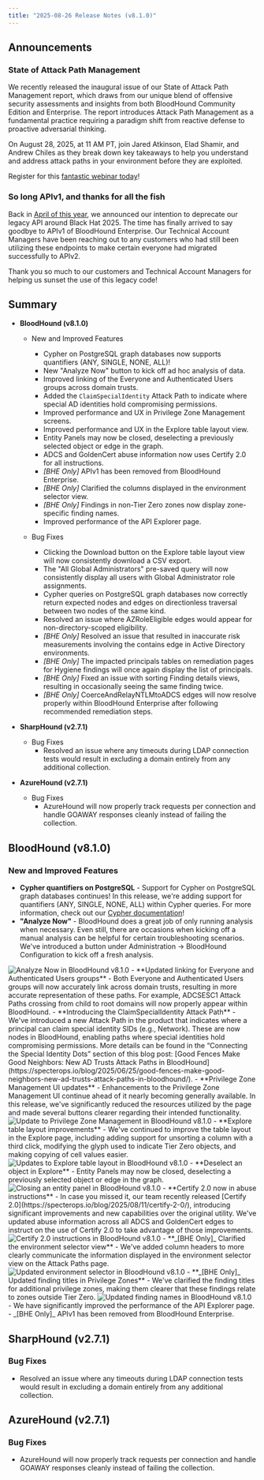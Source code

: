 ```yaml
---
title: "2025-08-26 Release Notes (v8.1.0)"
---
```


## Announcements

### State of Attack Path Management
We recently released the inaugural issue of our State of Attack Path Management report, which draws from our unique blend of offensive security assessments and insights from both BloodHound Community Edition and Enterprise. The report introduces Attack Path Management as a fundamental practice requiring a paradigm shift from reactive defense to proactive adversarial thinking.

On August 28, 2025, at 11 AM PT, join Jared Atkinson, Elad Shamir, and Andrew Chiles as they break down key takeaways to help you understand and address attack paths in your environment before they are exploited.

Register for this [fantastic webinar today](https://specterops.zoom.us/webinar/register/WN_OPlTCsc-SPOG94KElh4a-g#/registration)!

### So long APIv1, and thanks for all the fish
Back in [April of this year](/resources/release-notes/v7-3-0), we announced our intention to deprecate our legacy API around Black Hat 2025. The time has finally arrived to say goodbye to APIv1 of BloodHound Enterprise. Our Technical Account Managers have been reaching out to any customers who had still been utilizing these endpoints to make certain everyone had migrated successfully to APIv2.

Thank you so much to our customers and Technical Account Managers for helping us sunset the use of this legacy code!

## Summary

- **BloodHound (v8.1.0)**
  - New and Improved Features
    - Cypher on PostgreSQL graph databases now supports quantifiers (ANY, SINGLE, NONE, ALL)!
    - New "Analyze Now" button to kick off ad hoc analysis of data.
    - Improved linking of the Everyone and Authenticated Users groups across domain trusts.
    - Added the `ClaimSpecialIdentity` Attack Path to indicate where special AD identities hold compromising permissions.
    - Improved performance and UX in Privilege Zone Management screens.
    - Improved performance and UX in the Explore table layout view.
    - Entity Panels may now be closed, deselecting a previously selected object or edge in the graph.
    - ADCS and GoldenCert abuse information now uses Certify 2.0 for all instructions.
    - _[BHE Only]_ APIv1 has been removed from BloodHound Enterprise.
    - _[BHE Only]_ Clarified the columns displayed in the environment selector view.
    - _[BHE Only]_ Findings in non-Tier Zero zones now display zone-specific finding names.
    - Improved performance of the API Explorer page.

  - Bug Fixes
    - Clicking the Download button on the Explore table layout view will now consistently download a CSV export.
    - The "All Global Administrators" pre-saved query will now consistently display all users with Global Administrator role assignments.
    - Cypher queries on PostgreSQL graph databases now correctly return expected nodes and edges on directionless traversal between two nodes of the same kind.
    - Resolved an issue where AZRoleEligible edges would appear for non-directory-scoped eligibility.
    - _[BHE Only]_ Resolved an issue that resulted in inaccurate risk measurements involving the contains edge in Active Directory environments.
    - _[BHE Only]_ The impacted principals tables on remediation pages for Hygiene findings will once again display the list of principals.
    - _[BHE Only]_ Fixed an issue with sorting Finding details views, resulting in occasionally seeing the same finding twice.
    - _[BHE Only]_ CoerceAndRelayNTLMtoADCS edges will now resolve properly within BloodHound Enterprise after following recommended remediation steps.

- **SharpHound (v2.7.1)**
  - Bug Fixes
    - Resolved an issue where any timeouts during LDAP connection tests would result in excluding a domain entirely from any additional collection.

- **AzureHound (v2.7.1)**
  - Bug Fixes
    - AzureHound will now properly track requests per connection and handle GOAWAY responses cleanly instead of failing the collection.

## BloodHound (v8.1.0)

### New and Improved Features

- **Cypher quantifiers on PostgreSQL** - Support for Cypher on PostgreSQL graph databases continues! In this release, we're adding support for quantifiers (ANY, SINGLE, NONE, ALL) within Cypher queries. For more information, check out our [Cypher documentation](/analyze-data/cypher-supported#quantifier-expressions)!
- **"Analyze Now"** - BloodHound does a great job of only running analysis when necessary. Even still, there are occasions when kicking off a manual analysis can be helpful for certain troubleshooting scenarios. We've introduced a button under Administration → BloodHound Configuration to kick off a fresh analysis.
<Frame>
  <img src="/assets/config_analyze_now.png" alt="Analyze Now in BloodHound v8.1.0"/>
</Frame>
- **Updated linking for Everyone and Authenticated Users groups** - Both Everyone and Authenticated Users groups will now accurately link across domain trusts, resulting in more accurate representation of these paths. For example, ADCSESC1 Attack Paths crossing from child to root domains will now properly appear within BloodHound.
- **Introducing the ClaimSpecialIdentity Attack Path** - We've introduced a new Attack Path in the product that indicates where a principal can claim special identity SIDs (e.g., Network). These are now nodes in BloodHound, enabling paths where special identities hold compromising permissions. More details can be found in the “Connecting the Special Identity Dots” section of this blog post: [Good Fences Make Good Neighbors: New AD Trusts Attack Paths in BloodHound](https://specterops.io/blog/2025/06/25/good-fences-make-good-neighbors-new-ad-trusts-attack-paths-in-bloodhound/).
- **Privilege Zone Management UI updates** - Enhancements to the Privilege Zone Management UI continue ahead of it nearly becoming generally available. In this release, we've significantly reduced the resources utilized by the page and made several buttons clearer regarding their intended functionality.
<Frame>
  <img src="/assets/pzm_update.png" alt="Update to Privilege Zone Management in BloodHound v8.1.0"/>
</Frame>
- **Explore table layout improvements** - We've continued to improve the table layout in the Explore page, including adding support for unsorting a column with a third click, modifying the glyph used to indicate Tier Zero objects, and making copying of cell values easier.
<Frame>
  <img src="/assets/8_1_table_view.png" alt="Updates to Explore table layout in BloodHound v8.1.0"/>
</Frame>
- **Deselect an object in Explore** - Entity Panels may now be closed, deselecting a previously selected object or edge in the graph.
<Frame>
  <img src="/assets/close_entity_panel.gif" alt="Closing an entity panel in BloodHound v8.1.0"/>
</Frame>
- **Certify 2.0 now in abuse instructions** - In case you missed it, our team recently released [Certify 2.0](https://specterops.io/blog/2025/08/11/certify-2-0/), introducing significant improvements and new capabilities over the original utility. We've updated abuse information across all ADCS and GoldenCert edges to instruct on the use of Certify 2.0 to take advantage of those improvements.
<Frame>
  <img src="/assets/certify_in_abuse.png" alt="Certify 2.0 instructions in BloodHound v8.1.0"/>
</Frame>
- **_[BHE Only]_ Clarified the environment selector view** - We've added column headers to more clearly communicate the information displayed in the environment selector view on the Attack Paths page.
<Frame>
  <img src="/assets/env_selector_8_1.png" alt="Updated environment selector in BloodHound v8.1.0"/>
</Frame>
- **_[BHE Only]_ Updated finding titles in Privilege Zones** - We've clarified the finding titles for additional privilege zones, making them clearer that these findings relate to zones outside Tier Zero.
<Frame>
  <img src="/assets/addl_zone_findings.png" alt="Updated finding names in BloodHound v8.1.0"/>
</Frame>
- We have significantly improved the performance of the API Explorer page.
- _[BHE Only]_ APIv1 has been removed from BloodHound Enterprise.

## SharpHound (v2.7.1)

### Bug Fixes

- Resolved an issue where any timeouts during LDAP connection tests would result in excluding a domain entirely from any additional collection.

## AzureHound (v2.7.1)

### Bug Fixes
- AzureHound will now properly track requests per connection and handle GOAWAY responses cleanly instead of failing the collection.

